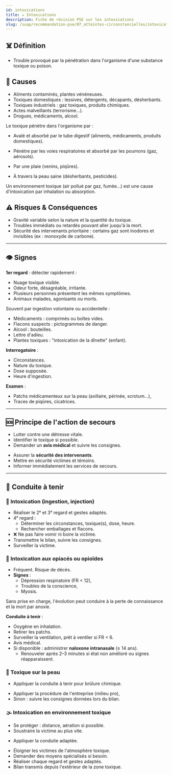 ---
id: intoxications
title: ☠️ Intoxications
description: Fiche de révision PSE sur les intoxications
slug: /suap/recommandation-pse/07_atteintes-circonstancielles/intoxications
---


## ☠️ Définition

- Trouble provoqué par la pénétration dans l'organisme d'une substance toxique ou poison.

## 📌 Causes

- Aliments contaminés, plantes vénéneuses.
- Toxiques domestiques : lessives, détergents, décapants, désherbants.
- Toxiques industriels : gaz toxiques, produits chimiques.
- Actes malveillants (terrorisme…).
- Drogues, médicaments, alcool.

Le toxique pénètre dans l'organisme par :

<Tabs>
<TabItem value="ingestion" label="Ingestion">

- Avalé et absorbé par le tube digestif (aliments, médicaments, produits domestiques).

</TabItem>
<TabItem value="inhalation" label="Inhalation">

- Pénètre par les voies respiratoires et absorbé par les poumons (gaz, aérosols).

</TabItem>
<TabItem value="injection" label="Injection">

- Par une plaie (venins, piqûres).

</TabItem>
<TabItem value="absorption" label="Absorption">

- À travers la peau saine (désherbants, pesticides).

</TabItem>
</Tabs>

<Admonition type="warning">
Un environnement toxique (air pollué par gaz, fumée…) est une cause d'intoxication par inhalation ou absorption.
</Admonition>

## ⚠️ Risques & Conséquences

- Gravité variable selon la nature et la quantité du toxique.
- Troubles immédiats ou retardés pouvant aller jusqu'à la mort.
- Sécurité des intervenants prioritaire : certains gaz sont inodores et invisibles (ex : monoxyde de carbone).

---

## 👁️ Signes

<Tabs>
<TabItem value="environnement-toxique" label="Environnement toxique">

**1er regard** : détecter rapidement :

- Nuage toxique visible.
- Odeur forte, désagréable, irritante.
- Plusieurs personnes présentent les mêmes symptômes.
- Animaux malades, agonisants ou morts.

</TabItem>
<TabItem value="autres-sources" label="Autres intoxications">

Souvent par ingestion volontaire ou accidentelle :

- Médicaments : comprimés ou boîtes vides.
- Flacons suspects : pictogrammes de danger.
- Alcool : bouteilles.
- Lettre d'adieu.
- Plantes toxiques : "intoxication de la dînette" (enfant).

**Interrogatoire** :

- Circonstances.
- Nature du toxique.
- Dose supposée.
- Heure d'ingestion.

**Examen** :

- Patchs médicamenteux sur la peau (axillaire, périnée, scrotum…),
- Traces de piqûres, cicatrices.

</TabItem>
</Tabs>

---

## 🆘 Principe de l'action de secours

- Lutter contre une détresse vitale.
- Identifier le toxique si possible.
- Demander un **avis médical** et suivre les consignes.

<Tabs>
<TabItem value="environnement" label="Environnement toxique">

- Assurer la **sécurité des intervenants**.
- Mettre en sécurité victimes et témoins.
- Informer immédiatement les services de secours.

</TabItem>
</Tabs>

---

## 🛟 Conduite à tenir

### 🧪 Intoxication (ingestion, injection)

- Réaliser le 2ᵉ et 3ᵉ regard et gestes adaptés.
- 4ᵉ regard :
  - Déterminer les circonstances, toxique(s), dose, heure.
  - Rechercher emballages et flacons.
- ❌ Ne pas faire vomir ni boire la victime.
- Transmettre le bilan, suivre les consignes.
- Surveiller la victime.

### 💊 Intoxication aux opiacés ou opioïdes

- Fréquent. Risque de décès.
- **Signes** :
  - Dépression respiratoire (FR < 12),
  - Troubles de la conscience,
  - Myosis.

<Admonition type="warning">
Sans prise en charge, l'évolution peut conduire à la perte de connaissance et la mort par anoxie.
</Admonition>

**Conduite à tenir** :

- Oxygène en inhalation.
- Retirer les patchs.
- Surveiller la ventilation, prêt à ventiler si FR < 6.
- Avis médical.
- Si disponible : administrer **naloxone intranasale** (≥ 14 ans).
  - Renouveler après 2–3 minutes si état non amélioré ou signes réapparaissent.

### 🧴 Toxique sur la peau

<Tabs>
<TabItem value="avec-brulure" label="Si brûlure">

- Appliquer la conduite à tenir pour brûlure chimique.

</TabItem>
<TabItem value="sans-brulure" label="Sans brûlure">

- Appliquer la procédure de l'entreprise (milieu pro),
- Sinon : suivre les consignes données lors du bilan.

</TabItem>
</Tabs>

### 🌫️ Intoxication en environnement toxique

- Se protéger : distance, aération si possible.
- Soustraire la victime au plus vite.

<Tabs>
<TabItem value="nombreuses-victimes" label="Victimes nombreuses">

- Appliquer la conduite adaptée.

</TabItem>
<TabItem value="quelques-victimes" label="Nombre restreint de victimes">

- Éloigner les victimes de l'atmosphère toxique.
- Demander des moyens spécialisés si besoin.
- Réaliser chaque regard et gestes adaptés.
- Bilan transmis depuis l'extérieur de la zone toxique.

</TabItem>
</Tabs>